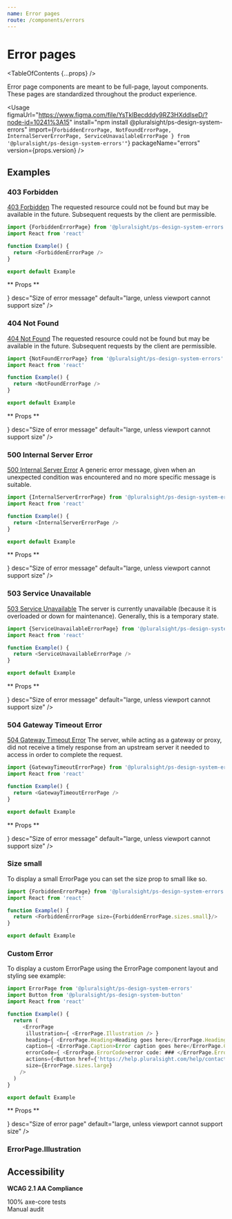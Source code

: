 ```yaml
---
name: Error pages
route: /components/errors
---
```



# Error pages

<TableOfContents {...props} />

<Intro>
  Error page components are meant to be full-page, layout components. These
  pages are standardized throughout the product experience.
</Intro>

<Usage
  figmaUrl="https://www.figma.com/file/YsTklBecdddy9RZ3HXddIseD/?node-id=10241%3A15"
  install="npm install @pluralsight/ps-design-system-errors"
  import={`
  ForbiddenErrorPage,
  NotFoundErrorPage,
  InternalServerErrorPage,
  ServiceUnavailableErrorPage
} from '@pluralsight/ps-design-system-errors'"
  `}
  packageName="errors"
  version={props.version}
/>

## Examples

### 403 Forbidden

[403 Forbidden](https://httpstatuses.com/403) The requested resource could not be found but may be available in the future. Subsequent requests by the client are permissible.

```typescript
import {ForbiddenErrorPage} from '@pluralsight/ps-design-system-errors'
import React from 'react'

function Example() {
  return <ForbiddenErrorPage />
}

export default Example
```

** Props **

<TypesTable>
  <TypesProp
    name="href"
    type="string"
    desc="Destination of ”Contact support“ button"
    default="
  https://help.pluralsight.com/help/contact-us"
  />
   <TypesProp
    name="size"
    type={<TypesEnum enum={ErrorPage.sizes} />}
    desc="Size of error message"
    default="large, unless viewport cannot support size"
  />
</TypesTable>

### 404 Not Found

[404 Not Found](https://httpstatuses.com/404) The requested resource could not be found but may be available in the future. Subsequent requests by the client are permissible.

```typescript
import {NotFoundErrorPage} from '@pluralsight/ps-design-system-errors'
import React from 'react'

function Example() {
  return <NotFoundErrorPage />
}

export default Example
```

** Props **

<TypesTable>
  <TypesProp
    name="href"
    type="string"
    desc="Destination of ”Contact support“ button"
    default="
  https://help.pluralsight.com/help/contact-us"
  />
   <TypesProp
    name="size"
    type={<TypesEnum enum={ErrorPage.sizes} />}
    desc="Size of error message"
    default="large, unless viewport cannot support size"
  />
</TypesTable>

### 500 Internal Server Error

[500 Internal Server Error](https://httpstatuses.com/500) A generic error message, given when an unexpected condition was encountered and no more specific message is suitable.

```typescript
import {InternalServerErrorPage} from '@pluralsight/ps-design-system-errors'
import React from 'react'

function Example() {
  return <InternalServerErrorPage />
}

export default Example
```

** Props **

<TypesTable>
  <TypesProp
    name="href"
    type="string"
    desc="Destination of ”Contact support“ button"
    default="
  https://help.pluralsight.com/help/contact-us"
  />
   <TypesProp
    name="size"
    type={<TypesEnum enum={ErrorPage.sizes} />}
    desc="Size of error message"
    default="large, unless viewport cannot support size"
  />
</TypesTable>

### 503 Service Unavailable

[503 Service Unavailable](https://httpstatuses.com/503) The server is currently unavailable (because it is overloaded or down for maintenance). Generally, this is a temporary state.

```typescript
import {ServiceUnavailableErrorPage} from '@pluralsight/ps-design-system-errors'
import React from 'react'

function Example() {
  return <ServiceUnavailableErrorPage />
}

export default Example
```

** Props **

<TypesTable>
   <TypesProp
    name="size"
    type={<TypesEnum enum={ErrorPage.sizes} />}
    desc="Size of error message"
    default="large, unless viewport cannot support size"
  />
</TypesTable>

### 504 Gateway Timeout Error

[504 Gateway Timeout Error](https://httpstatuses.com/504) The server, while acting as a gateway or proxy, did not receive a timely response from an upstream server it needed to access in order to complete the request.

```typescript
import {GatewayTimeoutErrorPage} from '@pluralsight/ps-design-system-errors'
import React from 'react'

function Example() {
  return <GatewayTimeoutErrorPage />
}

export default Example
```

** Props **

<TypesTable>
  <TypesProp
    name="href"
    type="string"
    desc="Destination of ”Contact support“ button"
    default="
  https://help.pluralsight.com/help/contact-us"
  />
   <TypesProp
    name="size"
    type={<TypesEnum enum={ErrorPage.sizes} />}
    desc="Size of error message"
    default="large, unless viewport cannot support size"
  />
</TypesTable>

### Size small
To display a small ErrorPage you can set the size prop to small like so.

```typescript
import {ForbiddenErrorPage} from '@pluralsight/ps-design-system-errors'
import React from 'react'

function Example() {
  return <ForbiddenErrorPage size={ForbiddenErrorPage.sizes.small}/>
}

export default Example
```
### Custom Error

To display a custom ErrorPage using the ErrorPage component layout and styling see example:

```typescript
import ErrorPage from '@pluralsight/ps-design-system-errors'
import Button from '@pluralsight/ps-design-system-button'
import React from 'react'

function Example() {
  return (
     <ErrorPage
      illustration={ <ErrorPage.Illustration /> }
      heading={ <ErrorPage.Heading>Heading goes here</ErrorPage.Heading> }
      caption={ <ErrorPage.Caption>Error caption goes here</ErrorPage.Caption> }
      errorCode={ <ErrorPage.ErrorCode>error code: ### </ErrorPage.ErrorCode>}
      actions={<Button href={'https://help.pluralsight.com/help/contact-us'}>Contact support</Button>}
      size={ErrorPage.sizes.large}
    />
  )
}

export default Example
```

** Props **

<TypesTable>
   <TypesProp
    name="illustration"
    type="ErrorPage.Illustration"
    desc="Icon display on error page"
  />
  <TypesProp
    name="heading"
    type="ErrorPage.Heading"
    desc="Heading of error page"
  />
   <TypesProp
    name="caption"
    type="ErrorPage.Caption"
    desc="Caption of error page"
  />
   <TypesProp
    name="errorCode"
    type="ErrorPage.ErrorCode"
    desc="Error code of error page"
  />
  <TypesProp
    name="actions"
    type="Button | ReactNode"
    desc="Action of error page"
  />
  <TypesProp
    name="size"
    type={<TypesEnum enum={ErrorPage.sizes} />}
    desc="Size of error page"
    default="large, unless viewport cannot support size"
  />
</TypesTable>

### ErrorPage.Illustration

<TypesTable>
   <TypesProp
    name="children"
    type="ReactNode"
    desc="Custom SVG if default icon is not desired"
  />
</TypesTable>

## Accessibility

**WCAG 2.1 AA Compliance**

<CheckCircleFilledIcon color="green" size="xSmall" /> 100% axe-core tests
<br />
<WarningFilledIcon color="red" size="xSmall" /> Manual audit
